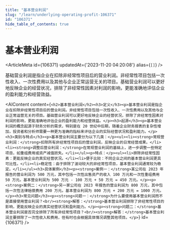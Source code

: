```yaml
---
title: "基本营业利润"
slug: "/learn/underlying-operating-profit-106371"
id: "106371"
hide_table_of_contents: true
---
```



# 基本营业利润

<ArticleMeta id={106371} updatedAt={'2023-11-20 04:20:08'} alias={`[]`} />
<div className='border-solid border-b border-t-0 my-4 border-[var(--ifm-color-gray-300)]' />

基础营业利润是指企业在扣除非经常性项目后的营业利润。非经常性项目包括一次性收入、一次性费用以及其他与企业正常运营无关的项目。基础营业利润可以更好地反映企业的经营状况，排除了非经常性因素对利润的影响，更能准确地评估企业的盈利能力和经营效益。

<AIContent content={`<h2>基本营业利润</h2><h3>定义</h3><p>基本营业利润是指企业在扣除非经常性项目后的营业利润。非经常性项目包括一次性收入、一次性费用以及其他与企业正常运营无关的项目。基础营业利润可以更好地反映企业的经营状况，排除了非经常性因素对利润的影响，更能准确地评估企业的盈利能力和经营效益。</p><h3>起源</h3><p>基本营业利润的概念起源于财务分析的需求，特别是在 20 世纪中后期，随着企业财务报表的复杂性增加，投资者和分析师需要一种更为准确的指标来评估企业的实际经营状况和盈利能力。</p><h3>类别与特点</h3><p>基本营业利润主要分为以下几类：</p><ul><li><strong>常规营业利润：</strong>扣除所有非经常性项目后的营业利润，反映企业的日常经营成果。</li><li><strong>调整后营业利润：</strong>在常规营业利润的基础上，进一步调整一些特定项目，如重组费用或资产减值损失。</li></ul><p>特点：</p><ul><li>排除非经常性因素：更能反映企业的真实经营状况。</li><li>便于比较：不同企业之间的基本营业利润更具可比性。</li><li>稳定性：由于排除了波动较大的非经常性项目，基本营业利润通常较为稳定。</li></ul><h3>具体案例</h3><p><strong>案例一：</strong>某公司在 2023 年报告的营业利润为 500 万元，其中包括一次性出售资产的收入 100 万元和一次性重组费用 50 万元。基本营业利润为 500 万元 - 100 万元 + 50 万元 = 450 万元。</p><p><strong>案例二：</strong>另一家公司在 2023 年报告的营业利润为 800 万元，其中包括一次性法律赔偿费用 200 万元。基本营业利润为 800 万元 + 200 万元 = 1000 万元。</p><h3>常见问题</h3><p><strong>问题一：</strong>为什么要使用基本营业利润而不是直接使用营业利润？<br/><strong>解答：</strong>基本营业利润排除了非经常性项目的影响，更能反映企业的真实经营状况和盈利能力。</p><p><strong>问题二：</strong>基本营业利润是否完全排除了所有非经常性项目？<br/><strong>解答：</strong>基本营业利润主要排除了一次性收入和费用，但有时也会根据具体情况调整其他项目。</p>`} id={106371} />
